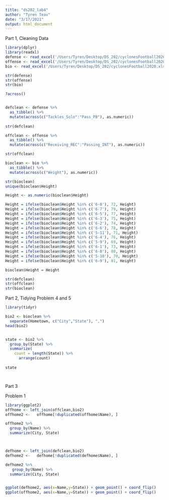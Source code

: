 ```yaml
---
title: "ds202_lab4"
author: "Tyren Teav"
date: "3/17/2021"
output: html_document
---
```

 Part 1, Cleaning Data
 
```r
library(dplyr)
library(readxl)
defense <- read_excel('/Users/Tyren/Desktop/DS_202/cyclonesFootball2020.xlsx', sheet='Defensive')
offense <- read_excel('/Users/Tyren/Desktop/DS_202/cyclonesFootball2020.xlsx', sheet='Offensive')
bio <- read_excel('/Users/Tyren/Desktop/DS_202/cyclonesFootball2020.xlsx', sheet='Biography')

str(defense)
str(offense)
str(bio)

?across()


defclean <- defense %>%
  as_tibble() %>%
  mutate(across(c("Tackles_Solo":"Pass_PB"), as.numeric))
  
str(defclean)

offclean <- offense %>%
  as_tibble() %>%
  mutate(across(c("Receiving_REC":"Passing_INT"), as.numeric))

str(offclean)

bioclean <- bio %>%
  as_tibble() %>%
  mutate(across(c("Weight"), as.numeric))

str(bioclean)
unique(bioclean$Height)

Height <- as.numeric(bioclean$Height)

Height = ifelse(bioclean$Height %in% c('6-0'), 72, Height)
Height = ifelse(bioclean$Height %in% c('6-7'), 79, Height)
Height = ifelse(bioclean$Height %in% c('6-5'), 77, Height)
Height = ifelse(bioclean$Height %in% c('6-3'), 75, Height)
Height = ifelse(bioclean$Height %in% c('6-2'), 74, Height)
Height = ifelse(bioclean$Height %in% c('6-6'), 78, Height)
Height = ifelse(bioclean$Height %in% c('5-11'), 71, Height)
Height = ifelse(bioclean$Height %in% c('6-4'), 76, Height)
Height = ifelse(bioclean$Height %in% c('5-9'), 69, Height)
Height = ifelse(bioclean$Height %in% c('6-1'), 73, Height)
Height = ifelse(bioclean$Height %in% c('6-8'), 80, Height)
Height = ifelse(bioclean$Height %in% c('5-10'), 70, Height)
Height = ifelse(bioclean$Height %in% c('6-9'), 81, Height)

bioclean$Height = Height

str(defclean)
str(offclean)
str(bioclean)

```




Part 2, Tidying
Problem 4 and 5
```r
library(tidyr)

bio2 <- bioclean %>%
  separate(Hometown, c("City","State"), ",")
head(bio2)


state <- bio2 %>%
  group_by(State) %>%
  summarize(
    count = length(State)) %>%
      arrange(count)
  
state




```

Part 3

Problem 1

```r
library(ggplot2)
offhome <- left_join(offclean,bio2)
offhome2 <-   offhome[!duplicated(offhome$Name), ]

offhome2 %>%
  group_by(Name) %>%
  summarize(City, State) 



defhome <- left_join(defclean,bio2)
defhome2 <-   defhome[!duplicated(defhome$Name), ]

defhome2 %>%
   group_by(Name) %>%
  summarize(City, State) 


ggplot(defhome2, aes(x=Name,y=State)) + geom_point() + coord_flip()
ggplot(offhome2, aes(x=Name,y=State)) + geom_point() + coord_flip()




```
